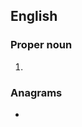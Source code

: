 {{also|ushã}}
==English==

===Proper noun===
{{en-proper noun}}

# {{lb|en|US}} {{initialism of|[[United States]] [[housing|Housing]] [[authority|Authority]]|lang=en}}

===Anagrams===
* {{anagrams|en|Huas|Sahu|ahus}}